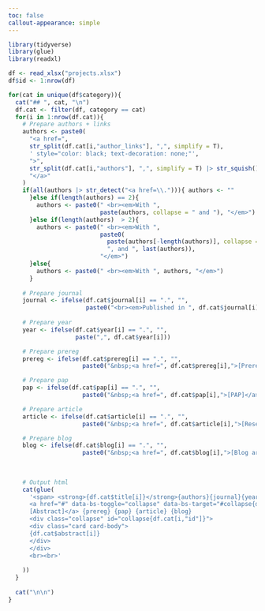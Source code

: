 ```yaml
---
toc: false
callout-appearance: simple
---
```


```r

library(tidyverse)
library(glue)
library(readxl)

df <- read_xlsx("projects.xlsx")
df$id <- 1:nrow(df)

for(cat in unique(df$category)){
  cat("## ", cat, "\n")
  df.cat <- filter(df, category == cat)
  for(i in 1:nrow(df.cat)){
    # Prepare authors + links
    authors <- paste0(
      "<a href=", 
      str_split(df.cat[i,"author_links"], ",", simplify = T),
      ' style="color: black; text-decoration: none;"',
      ">",
      str_split(df.cat[i,"authors"], ",", simplify = T) |> str_squish(),
      "</a>"
    )
    if(all(authors |> str_detect("<a href=\\."))){ authors <- ""
      }else if(length(authors) == 2){
        authors <- paste0(" <br><em>With ",
                          paste(authors, collapse = " and "), "</em>")
      }else if(length(authors)  > 2){
        authors <- paste0(" <br><em>With ",
                          paste0(
                            paste(authors[-length(authors)], collapse = ", "),
                            ", and ", last(authors)),
                          "</em>")
      }else{
        authors <- paste0(" <br><em>With ", authors, "</em>")
      }
    
    # Prepare journal
    journal <- ifelse(df.cat$journal[i] == ".", "", 
                      paste0("<br><em>Published in ", df.cat$journal[i], "</em>"))
    
    # Prepare year
    year <- ifelse(df.cat$year[i] == ".", "", 
                   paste(",", df.cat$year[i]))

    # Prepare prereg
    prereg <- ifelse(df.cat$prereg[i] == ".", "", 
                     paste0("&nbsp;<a href=", df.cat$prereg[i],">[Preregistration]</a>"))

    # Prepare pap
    pap <- ifelse(df.cat$pap[i] == ".", "", 
                     paste0("&nbsp;<a href=", df.cat$pap[i],">[PAP]</a>"))

    # Prepare article
    article <- ifelse(df.cat$article[i] == ".", "", 
                     paste0("&nbsp;<a href=", df.cat$article[i],">[Research article]</a>"))

    # Prepare blog
    blog <- ifelse(df.cat$blog[i] == ".", "", 
                     paste0("&nbsp;<a href=", df.cat$blog[i],">[Blog article]</a>"))
    
    
    
    # Output html
    cat(glue(
      '<span> <strong>{df.cat$title[i]}</strong>{authors}{journal}{year}<br> </span>
      <a href="#" data-bs-toggle="collapse" data-bs-target="#collapse{df.cat[i,"id"]}" aria-expanded="false" aria-controls="collapseExample">
      [Abstract]</a> {prereg} {pap} {article} {blog}
      <div class="collapse" id="collapse{df.cat[i,"id"]}">
      <div class="card card-body">
      {df.cat$abstract[i]}
      </div>
      </div>
      <br><br>'
      
    ))
  }
  
  cat("\n\n")
}
```
